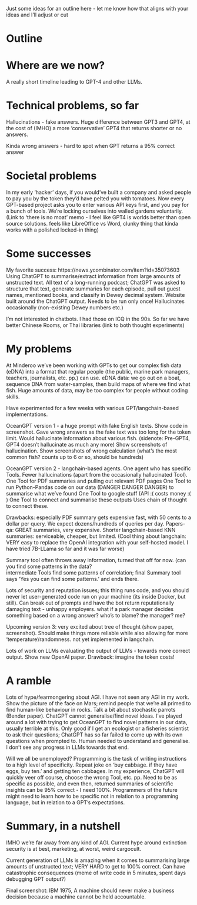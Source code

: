 Just some ideas for an outline here - let me know how that aligns with your ideas and I'll adjust or cut

# Outline

# Where are we now?

A really short timeline leading to GPT-4 and other LLMs. 

# Technical problems, so far

Hallucinations - fake answers. Huge difference between GPT3 and GPT4, at the cost of (IMHO) a more 'conservative' GPT4 that returns shorter or no answers.

Kinda wrong answers - hard to spot when GPT returns a 95% correct answer

# Societal problems

In my early 'hacker' days, if you would've built a company and asked people to pay you by the token they'd have pelted you with tomatoes. Now every GPT-based 
project asks you to enter various API keys first, and you pay for a bunch of tools. We're locking ourselves into walled gardens voluntarily. 
(Link to 'there is no moat' memo - I feel like GPT4 is worlds better than open source solutions. feels like LibreOffice vs Word, clunky thing that kinda works with
a polished locked-in thing)



# Some successes

My favorite success: https://news.ycombinator.com/item?id=35073603
Using ChatGPT to summarise/extract information from large amounts of unstructed text.
All text of a long-running podcast; ChatGPT was asked to structure that text, generate summaries for each episode, pull out guest names, mentioned books, 
and classify in Dewey decimal system. Website built around the ChatGPT output. Needs to be run only once! Hallucinates occasionally (non-existing Dewey numbers etc.)

I'm not interested in chatbots. I had those on ICQ in the 90s. So far we have better Chinese Rooms, or Thai libraries (link to both thought experiments)

# My problems

At Minderoo we've been working with GPTs to get our complex fish data (eDNA) into a format that regular people 
(the public, marine park managers, teachers, journalists, etc. pp.) can use. eDNA data: we go out on a boat, sequence DNA from water-samples,
then build maps of where we find what fish. Huge amounts of data, may be too complex for people without coding skills.

Have experimented for a few weeks with various GPT/langchain-based implementations.

OceanGPT version 1 - a huge prompt with fake English texts. Show code in screenshot. Gave wrong answers as the fake text was too long for the token limit. 
Would hallucinate information about various fish. (sidenote: Pre-GPT4, GPT4 doesn't hallucinate as much any more)
Show screenshots of hallucination.
Show screenshots of wrong calculation (what's the most common fish? counts up to 6 or so, should be hundreds)

OceanGPT version 2 - langchain-based agents. One agent who has specific Tools. Fewer hallucinations (apart from the occasionally hallucinated Tool).
One Tool for PDF summaries and pulling out relevant PDF pages
One Tool to run Python-Pandas code on our data (DANGER DANGER DANGER) to summarise what we've found
One Tool to google stuff (API :( costs money :( )
One Tool to connect and summarise these outputs
Uses chain of thought to connect these.

Drawbacks: especially PDF summary gets expensive fast, with 50 cents to a dollar per query. We expect dozens/hundreds of queries per day. 
Papers-qa: GREAT summaries, very expensive. Shorter langchain-based KNN summaries: serviceable, cheaper, but limited.
(Cool thing about langchain: VERY easy to replace the OpenAI integration with your self-hosted model. I have tried 7B-LLama so far and it was far worse)

Summary tool often throws away information, turned that off for now. (can you find some patterns in the data?  
intermediate Tools find some patterns of correlation; final Summary tool says 'Yes you can find some patterns.' and ends there.

Lots of security and reputation issues; this thing runs code, and you should never let user-generated code run on your machine (its inside Docker, but still). 
Can break out of prompts and have the bot return reputationally damaging text - unhappy employers.
what if a park manager decides something based on a wrong answer? who's to blame? the manager? me? 


Upcoming version 3: very excited about tree of thought (show paper, screenshot). Should make things more reliable while also allowing for more 'temperature'/randomness. not yet implemented in langchain.

Lots of work on LLMs evaluating the output of LLMs - towards more correct output. Show new OpenAI paper. Drawback: imagine the token costs!


# A ramble

Lots of hype/fearmongering about AGI. I have not seen any AGI in my work. Show the picture of the face on Mars; remind people that we're all primed to find 
human-like behaviour in rocks. Talk a bit about stochastic parrots (Bender paper). ChatGPT cannot generalise/find novel ideas. I've played around a lot with trying to get 
OceanGPT to find novel patterns in our data, usually terrible at this. Only good if I get an ecologist or a fisheries scientist to ask their questions; ChatGPT has
so far failed to come up with its own questions when prompted to. Human needed to understand and generalise. I don't see any progress in LLMs towards that end.

Will we all be unemployed? Programming is the task of writing instructions to a high level of specificity. Repeat joke on 'buy cabbage. if they have eggs, buy ten.' 
and getting ten cabbages. In my experience, ChatGPT will quickly veer off course, choose the wrong Tool, etc. pp. Need to be as specific as possible, and even then, 
returned summaries of scientific insights can be 95% correct - I need 100%. Programmers of the future might need to learn how to be specific not in relation to a programming language, but in relation to a GPT's expectations.

# Summary, in a nutshell

IMHO we're far away from any kind of AGI. Current hype around extinction security is at best, marketing, at worst, weird cargocult. 

Current generation of LLMs is amazing when it comes to summarising large amounts of unstructed text; VERY HARD to get to 100% correct. Can have catastrophic consequences (meme of write code in 5 minutes, spent days debugging GPT output?)

Final screenshot: IBM 1975, A machine should never make a business decision because a machine cannot be held accountable.
